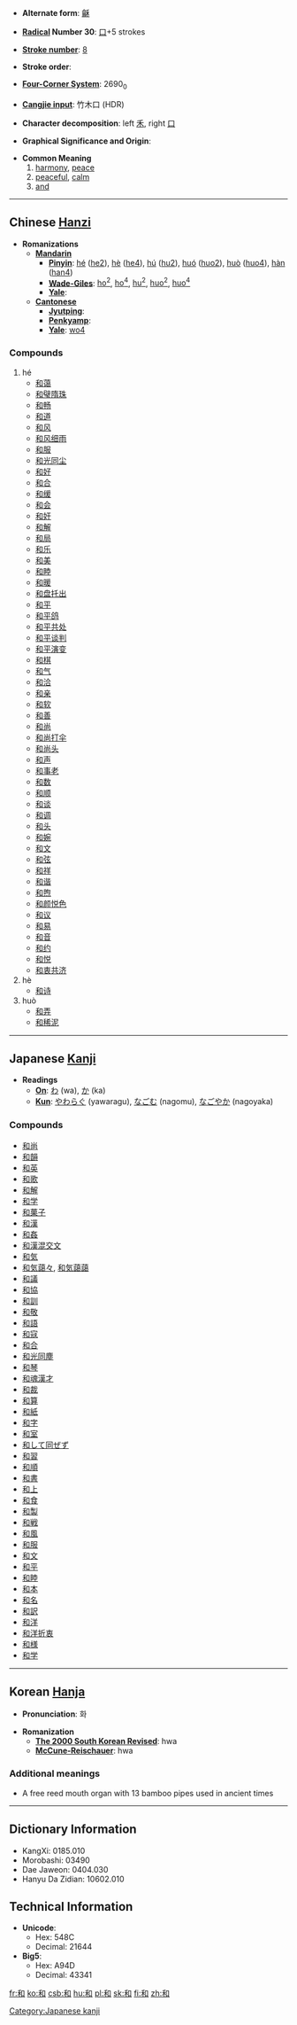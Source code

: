 * '''Alternate form''': [[龢]]

* '''[[Wiktionary:Chinese radical index| Radical]] Number 30''': [[Wiktionary:Chinese radical index 口|口]]+5 strokes

* '''[[Wiktionary:Chinese total strokes index|Stroke number]]''': [[Wiktionary:Chinese total strokes index 8|8]]

* '''Stroke order''': 

* '''[[Wiktionary:Chinese four corner index|Four-Corner System]]''': 2690<sub>0</sub>

* '''[[Wiktionary:Chinese Cangjie index|Cangjie input]]''': 竹木口 (HDR)

* '''Character decomposition''': left [[禾]], right [[口]]

* '''Graphical Significance and Origin''': 

* '''Common Meaning'''
*# [[harmony]], [[peace]]
*# [[peaceful]], [[calm]]
*# [[and]]
----

== Chinese [[Hanzi]] ==

* '''Romanizations'''
** '''[[Mandarin]]'''
*** '''[[Pinyin]]''': [[hé]] ([[he2]]), [[hè]] ([[he4]]), [[hú]] ([[hu2]]), [[huó]] ([[huo2]]), [[huò]] ([[huo4]]), [[hàn]] ([[han4]])
*** '''[[Wade-Giles]]''': [[ho2|ho<sup>2</sup>]], [[ho4|ho<sup>4</sup>]], [[hu2|hu<sup>2</sup>]], [[huo2|huo<sup>2</sup>]], [[huo4|huo<sup>4</sup>]]
*** '''[[Yale]]''': 
** '''[[Cantonese]]'''
*** '''[[Jyutping]]''':
*** '''[[Penkyamp]]''': 
*** '''[[Yale]]''': [[wo4]]

===Compounds===
#hé
#*[[和蔼]]
#*[[和璧隋珠]]
#*[[和畅]]
#*[[和道]]
#*[[和风]]
#*[[和风细雨]]
#*[[和服]]
#*[[和光同尘]]
#*[[和好]]
#*[[和合]]
#*[[和缓]]
#*[[和会]]
#*[[和奸]]
#*[[和解]]
#*[[和局]]
#*[[和乐]]
#*[[和美]]
#*[[和睦]]
#*[[和暖]]
#*[[和盘托出]]
#*[[和平]]
#*[[和平鸽]]
#*[[和平共处]]
#*[[和平谈判]]
#*[[和平演变]]
#*[[和棋]]
#*[[和气]]
#*[[和洽]]
#*[[和亲]]
#*[[和软]]
#*[[和善]]
#*[[和尚]]
#*[[和尚打伞]]
#*[[和尚头]]
#*[[和声]]
#*[[和事老]]
#*[[和数]]
#*[[和顺]]
#*[[和谈]]
#*[[和调]]
#*[[和头]]
#*[[和婉]]
#*[[和文]]
#*[[和弦]]
#*[[和祥]]
#*[[和谐]]
#*[[和煦]]
#*[[和颜悦色]]
#*[[和议]]
#*[[和易]]
#*[[和音]]
#*[[和约]]
#*[[和悦]]
#*[[和衷共济]]
#hè
#*[[和诗]]
#huò
#*[[和弄]]
#*[[和稀泥]]


----

== Japanese [[Kanji]] ==
{{wikipedia|Wa (Japanese)}}

* '''Readings'''
** '''[[On]]''': [[わ]] (wa), [[か]] (ka)
** '''[[Kun]]''': [[やわらぐ]] (yawaragu), [[なごむ]] (nagomu), [[なごやか]] (nagoyaka)

===Compounds===
*[[和尚]]
*[[和韻]]
*[[和英]]
*[[和歌]]
*[[和解]]
*[[和学]]
*[[和菓子]]
*[[和漢]]
*[[和姦]]
*[[和漢混交文]]
*[[和気]]
*[[和気藹々]], [[和気藹藹]]
*[[和議]]
*[[和協]]
*[[和訓]]
*[[和敬]]
*[[和語]]
*[[和寇]]
*[[和合]]
*[[和光同塵]]
*[[和琴]]
*[[和魂漢才]]
*[[和裁]]
*[[和算]]
*[[和紙]]
*[[和字]]
*[[和室]]
*[[和して同ぜず]]
*[[和習]]
*[[和順]]
*[[和書]]
*[[和上]]
*[[和食]]
*[[和製]]
*[[和戦]]
*[[和風]]
*[[和服]]
*[[和文]]
*[[和平]]
*[[和睦]]
*[[和本]]
*[[和名]]
*[[和訳]]
*[[和洋]]
*[[和洋折衷]]
*[[和様]]
*[[和学]]


----

== Korean [[Hanja]] ==

* '''Pronunciation''': 화

* '''Romanization'''
** '''[[The 2000 South Korean Revised Romanization|The 2000 South Korean Revised]]''': hwa
** '''[[McCune-Reischauer]]''': hwa

===Additional meanings===
*A free reed mouth organ with 13 bamboo pipes used in ancient times
----

== Dictionary Information ==

* KangXi: 0185.010
* Morobashi: 03490
* Dae Jaweon: 0404.030
* Hanyu Da Zidian: 10602.010

== Technical Information ==

* '''Unicode''':
** Hex: 548C
** Decimal: 21644
* '''Big5''':
** Hex: A94D
** Decimal: 43341

[[Category:Japanese kanji]]

[[fr:和]]
[[ko:和]]
[[csb:和]]
[[hu:和]]
[[pl:和]]
[[sk:和]]
[[fi:和]]
[[zh:和]]